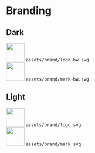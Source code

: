 
<Meta title="General/Branding" />

# Branding

<style>
  {`
.grid {
  display: grid;
  grid-gap: 30px;
  grid-template-columns: repeat(auto-fill, minmax(300px, 1fr));
  justify-items: stretch;
}
.container {
  border: solid 1px #999;
  padding: 20px;
  margin: 20px 0;
  text-align: center;
}
.container img {
  display: block;
  margin: 0 auto 20px auto;
}
.dark {
  background: black;
}
.light {
  background: white;
  color: black;
}
.light code {
  color: black;
}
h2 {
  font-weight: bold;
}
code {
  font-weight: bold;
}
`}
</style>

## Dark

<div className="grid">
  <div className="container dark">
    <img src={logoBw} height="50" />
    <code>assets/brand/logo-bw.svg</code>
  </div>
  <div className="container dark">
    <img src={logoMarkBw} height="50" />
    <code>assets/brand/mark-bw.svg</code>
  </div>
</div>

## Light

<div className="grid">
  <div className="container light">
    <img src={logo} height="50" />
    <code>assets/brand/logo.svg</code>
  </div>
  <div className="container light">
    <img src={logoMark} height="50" />
    <code>assets/brand/mark.svg</code>
  </div>
</div>
